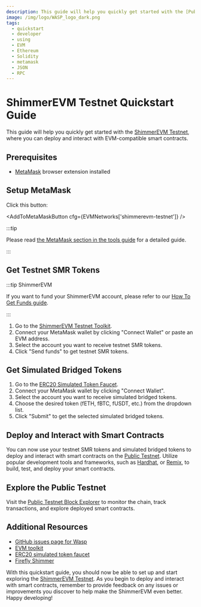 ```yaml
---
description: This guide will help you quickly get started with the [Public Testnet](/build/networks-endpoints/#public-testnet)
image: /img/logo/WASP_logo_dark.png
tags:
  - quickstart
  - developer
  - using
  - EVM
  - Ethereum
  - Solidity
  - metamask
  - JSON
  - RPC
---
```



# ShimmerEVM Testnet Quickstart Guide

This guide will help you quickly get started with the [ShimmerEVM Testnet](/build/networks-endpoints/#shimmerevm-testnet), where you can deploy and interact with EVM-compatible smart contracts.

## Prerequisites

- [MetaMask](https://metamask.io/) browser extension installed

## Setup MetaMask

Click this button:

<AddToMetaMaskButton cfg={EVMNetworks['shimmerevm-testnet']} />

:::tip

Please read [the MetaMask  section in the tools guide](tools.mdx#metamask) for a detailed guide.

:::

## Get Testnet SMR Tokens

:::tip ShimmerEVM

If you want to fund your ShimmerEVM account, please refer to our [How To Get Funds guide](../how-tos/send-funds-from-L1-to-L2.mdx).

:::

1. Go to the [ShimmerEVM Testnet Toolkit](https://evm-toolkit.evm.testnet.shimmer.network/).
2. Connect your MetaMask wallet by clicking "Connect Wallet" or paste an EVM address.
3. Select the account you want to receive testnet SMR tokens.
4. Click "Send funds" to get testnet SMR tokens.

## Get Simulated Bridged Tokens

1. Go to the [ERC20 Simulated Token Faucet](https://evm-faucet.testnet.shimmer.network/).
2. Connect your MetaMask wallet by clicking "Connect Wallet".
3. Select the account you want to receive simulated bridged tokens.
4. Choose the desired token (fETH, fBTC, fUSDT, etc.) from the dropdown list.
5. Click "Submit" to get the selected simulated bridged tokens.

## Deploy and Interact with Smart Contracts

You can now use your testnet SMR tokens and simulated bridged tokens to deploy and interact with smart contracts on the [Public Testnet](/build/networks-endpoints/#public-testnet). Utilize popular development tools and frameworks, such as [Hardhat](https://hardhat.org/), or [Remix](https://remix.ethereum.org/), to build, test, and deploy your smart contracts.

## Explore the Public Testnet

Visit the [Public Testnet Block Explorer](https://explorer.evm.testnet.shimmer.network/) to monitor the chain, track transactions, and explore deployed smart contracts.

## Additional Resources

- [GitHub issues page for Wasp](https://github.com/iotaledger/wasp/issues)
- [EVM toolkit](https://evm-toolkit.evm.testnet.shimmer.network/)
- [ERC20 simulated token faucet](https://evm-faucet.testnet.shimmer.network)
- [Firefly Shimmer](https://firefly.iota.org)

With this quickstart guide, you should now be able to set up and start exploring the [ShimmerEVM Testnet](/build/networks-endpoints/#shimmerevm-testnet). As you begin to deploy and interact with smart contracts, remember to provide feedback on any issues or improvements you discover to help make the ShimmerEVM even better. Happy developing!
